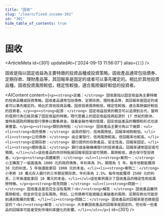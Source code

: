 ```yaml
---
title: "固收"
slug: "/learn/fixed-income-301"
id: "301"
hide_table_of_contents: true
---
```



# 固收

<ArticleMeta id={301} updatedAt={'2024-09-13 11:56:07'} alias={`[]`} />
<div className='border-solid border-b border-t-0 my-4 border-[var(--ifm-color-gray-300)]' />

固收是指以固定收益為主要特徵的投資品種或投資策略。固收產品通常包括債券、定期存款、理財產品等，其回報率是固定的或者可以事先確定的。相比於其他投資品種，固收投資風險較低，穩定性較強，適合風險偏好較低的投資者。

<AIContent content={`<p><strong>定義：</strong> 固收是指以固定收益為主要特徵的投資品種或投資策略。固收產品通常包括債券、定期存款、理財產品等，其回報率是固定的或者可以事先確定的。相比於其他投資品種，固收投資風險較低，穩定性較強，適合風險偏好較低的投資者。</p><p><strong>起源：</strong> 固定收益投資的概念可以追溯到古代，當時的借貸行為已經具備了固定收益的特徵。現代意義上的固定收益投資起源於 17 世紀的歐洲，當時各國政府開始發行債券以籌集資金。隨着金融市場的發展，固定收益產品的種類和形式也逐漸豐富。</p><p><strong>類別與特點：</strong> 固收產品主要分為以下幾類：<ul><li><strong>政府債券：</strong> 由政府發行，信用風險低，回報率相對較低。</li><li><strong>公司債券：</strong> 由企業發行，信用風險較高，但回報率也較高。</li><li><strong>定期存款：</strong> 銀行提供的存款產品，安全性高，回報率固定。</li><li><strong>理財產品：</strong> 銀行或金融機構發行的投資產品，回報率通常固定或可預期。</li></ul>這些產品的共同特點是回報率固定或可預期，風險較低，適合保守型投資者。</p><p><strong>具體案例：</strong> <ul><li><strong>案例一：</strong> 小王購買了一張面值為 1000 元的政府債券，年利率為 3%，期限為 5 年。每年他都能獲得 30 元的利息，5 年後還能拿回 1000 元的本金。</li><li><strong>案例二：</strong> 小李將 10 萬元存入銀行的三年期定期存款，年利率為 2.5%。每年他能獲得 2500 元的利息，三年後還能拿回 10 萬元的本金。</li></ul>這些案例展示了固收產品的穩定性和低風險特徵。</p><p><strong>常見問題：</strong> <ul><li><strong>問題一：</strong> 固收產品是否完全沒有風險？<br/><strong>解答：</strong> 固收產品雖然風險較低，但並非完全沒有風險。例如，公司債券可能面臨企業破產的風險，定期存款也可能受到通貨膨脹的影響。</li><li><strong>問題二：</strong> 固收產品的回報率是否總是固定的？<br/><strong>解答：</strong> 大多數固收產品的回報率是固定的，但也有一些產品的回報率可能會受到市場利率變化的影響。</li></ul></p>`} id={301} />
